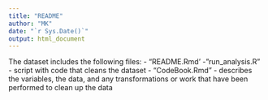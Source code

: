 ---
title: "README"
author: "MK"
date: "`r Sys.Date()`"
output: html_document
---


The dataset includes the following files:
 - "README.Rmd' 
 - "run_analysis.R" - script with code that cleans the dataset
 - "CodeBook.Rmd" - describes the variables, the data, and any transformations or work that have been performed to clean up the data
